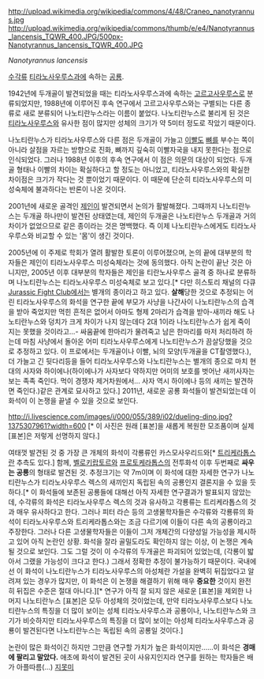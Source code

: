 http://upload.wikimedia.org/wikipedia/commons/4/48/Craneo_nanotyrannus.jpg
http://upload.wikimedia.org/wikipedia/commons/thumb/e/e4/Nanotyrannus_lancensis_TQWR_400.JPG/500px-Nanotyrannus_lancensis_TQWR_400.JPG

''Nanotyrannus lancensis''

[[수각류]] [[티라노사우루스과]]에 속하는 [[공룡]].

1942년에 두개골이 발견되었을 때는 티라노사우루스과에 속하는 [[고르고사우루스]]로 분류되었지만, 1988년에 이루어진 후속 연구에서 고르고사우루스와는 구별되는 다른 종류로 새로 분류되어 나노티란누스라는 이름이 붙었다. 나노티란누스로 불리게 된 것은 [[티라노사우루스]]와 유사한 점이 많지만 성체의 크기가 약 5미터 정도로 작았기 때문이다.

나노티란누스가 티라노사우루스와 다른 점은 두개골이 가늘고 [[이빨]]도 [[뼈]]를 부수는 쪽이 아니라 살점을 자르는 방향으로 진화, 뼈까지 깊숙히 이빨자국을 내지 못한다는 점으로 인식되었다. 그러나 1988년 이후의 후속 연구에서 이 점은 의문의 대상이 되었다. 두개골 형태나 이빨의 차이는 확실하다고 할 정도는 아니었고, 티라노사우루스와의 확실한 차이점은 크기가 작다는 것 뿐이었기 때문이다. 이 때문에 단순히 티라노사우루스의 미성숙체에 불과하다는 반론이 나온 것이다.

2001년에 새로운 골격인 [[제인]]이 발견되면서 논의가 활발해졌다. 그때까지 나노티란누스는 두개골 하나만이 발견된 상태였는데, 제인의 두개골은 나노티란누스 두개골과 거의 차이가 없었으므로 같은 종이라는 것은 명백했다. 즉 이제 나노티란누스에게도 티라노사우루스와 비교할 수 있는 '몸'이 생긴 것이다.

2005년에 이 주제로 학회가 열려 활발한 토론이 이루어졌으며, 논의 끝에 대부분의 학자들은 제인이 티라노사우루스 미성숙체라는 것에 동의했다. 아직 논란이 끝난 것은 아니지만, 2005년 이후 대부분의 학자들은 제인을 티란노사우루스 골격 중 하나로 분류하며 나노티란누스는 티라노사우루스 미성숙체로 보고 있다.[* 다만 히스토리 채널의 다큐 [[Jurassic Fight Club]]에서는 별개의 종이라고 하고 있다. '''살해'''당한 것으로 추정되는 어린 티라노사우루스의 화석을 연구한 끝에 부모가 사냥을 나간사이 나노티란누스의 습격을 받아 죽었지만 먹힌 흔적은 없어서 아마도 형제 2마리가 습격을 받아-새끼라 해도 나노티란누스와 덩치가 크게 차이가 나지 않는데다 2대 1이라 나노티란누스가 쉽게 죽이지는 못했을 것이라고...- 싸움끝에 한마리가 물려죽고 남은 한마리를 마저 처리하려 하는데 마침 사냥에서 돌아온 어미 티라노사우루스에게 나노티란누스가 끔살당했을 것으로 추정하고 있다. 이 프로에서는 두개골이나 이빨, 뇌의 모양(두개골을 CT촬영했다.), 더 가늘고 긴 뒷다리등을 들어 티라노사우루스와 나노티란누스는 별개의 종으로 마치 현대의 사자와 하이에나(하이에나가 사자보다 약하지만 어미의 보호를 벗어난 새끼사자는 보는 족족 죽인다. 먹이 경쟁자 제거차원에서... 사자 역시 하이에나 등의 새끼는 발견하면 죽인다.)같은 관계로 묘사하고 있다.]
2011년, 새로운 공룡 화석들이 발견되었는데 이 화석이 이 논쟁을 끝낼 수 있을 것으로 보인다.

http://i.livescience.com/images/i/000/055/389/i02/dueling-dino.jpg?1375307961?width=600
[* 이 사진은 원래 [표본]을 새롭게 복원한 모조품이며 실제 [표본]은 저렇게 선명하지 않다.]

여태껏 발견된 것 중 가장 큰 개체의 화석이 각룡류인 카스모사우리드와[* [[트리케라톱스]]란 추측도 있다.] 함께, [[벨로키랍토르]]와 [[프로토케라톱스]]의 전투화석 이후 두번째로 '''싸우는 공룡'''의 형태로 발견된 것. 추정크기는 약 7m이며 이 화석에 대한 자세한 연구가 나노티란누스가 티라노사우루스 렉스의 새끼인지 독립된 속의 공룡인지 결론지을 수 있을 듯하다.[* 이 화석들에 보존된 공룡들에 대해선 아직 자세한 연구결과가 발표되지 않았는데, 수각류의 화석은 티라노사우루스 렉스의 것과 유사하고 각룡류는 트리케라톱스의 것과 매우 유사하다고 한다. 그러나 피터 라슨 등의 고생물학자들은 수각류와 각룡류의 화석이 티라노사우루스와 트리케라톱스와는 조금 다르기에 이들이 다른 속의 공룡이라고 주장한다. 그러나 다른 고생물학자들은 이들이 그저 개체간의 다양성일 가능성을 제시하고 있어 아직 논란인 상황. 화석을 잘라 골밀도라도 확인하지 않는 이상, 이 논쟁은 계속될 것으로 보인다. 그도 그럴 것이 이 수각류의 두개골은 파괴되어 있었는데, (각룡이 밟아서 그랬을 가능성이 크다고 한다.) 그래서 정확한 추정이 불가능하기 때문이다. 국내에선 이 화석이 나노티란누스가 티라노사우루스의 아성체란 가설을 완벽히 뒤집었다고 알려져 있는 경우가 많지만, 이 화석은 이 논쟁을 해결하기 위해 매우 '''중요한''' 것이지 완전히 뒤집은 수준은 절대 아니다.][* 연구가 아직 잘 되지 않은 새로운 [표본]을 제외한 나머지 나노티란누스 [표본]은 모두 아성체의 것이었는데, 만약 티라노사우루스보다 나노티란누스의 특징을 더 많이 보이는 성체 티라노사우루스과 공룡이나, 나노티란누스와 크기가 비슷하지만 티라노사우루스의 특징을 더 많이 보이는 아성체 티라노사우루스과 공룡이 발견된다면 나노티란누스는 독립된 속의 공룡일 것이다.]

논란이 많은 화석이긴 하지만 그만큼 연구할 가치가 높은 화석이지만......이 화석은 '''경매에 팔리고 말았다.''' 애초에 화석이 발견된 곳이 사유지인지라 연구를 원하는 학자들은 배가 아플따름(...) [[지못미]]
